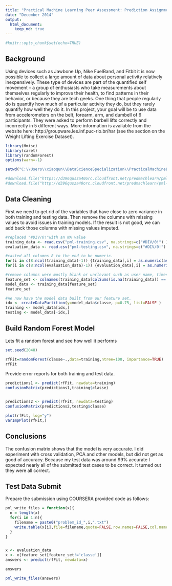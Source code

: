 ```yaml
---
title: "Practical Machine Learning Peer Assessment: Prediction Assignment"
date: "December 2014"
output: 
  html_document:
    keep_md: true
---
```

```r
#knitr::opts_chunk$set(echo=TRUE) 
```
## Background

Using devices such as Jawbone Up, Nike FuelBand, and Fitbit it is now possible to collect a large amount of data about personal activity relatively inexpensively. These type of devices are part of the quantified self movement – a group of enthusiasts who take measurements about themselves regularly to improve their health, to find patterns in their behavior, or because they are tech geeks. One thing that people regularly do is quantify how much of a particular activity they do, but they rarely quantify how well they do it. In this project, your goal will be to use data from accelerometers on the belt, forearm, arm, and dumbell of 6 participants. They were asked to perform barbell lifts correctly and incorrectly in 5 different ways. More information is available from the website here: http://groupware.les.inf.puc-rio.br/har (see the section on the Weight Lifting Exercise Dataset).

```r
library(Hmisc)
library(caret)
library(randomForest)
options(warn=-1)
```

```r
setwd("C:\\Users\\xiaoqun\\DataScienceSpecialization\\PracticalMachineLearning")

#download.file("https://d396qusza40orc.cloudfront.net/predmachlearn/pml-training.csv", destfile = "pml-training.csv")
#download.file("http://d396qusza40orc.cloudfront.net/predmachlearn/pml-testing.csv", destfile = "pml-testing.csv")
```

## Data Cleaning
First we need to get rid of the variables that have close to zero variance in both training and testing data. Then remove the columns with missing values to avoid issues in training models. If the result is not good, we can add back those columns with missing values imputed.
```r
#replaced "#DIV/0!"with an NA value 
training_data <- read.csv("pml-training.csv", na.strings=c("#DIV/0!") )
evaluation_data <- read.csv("pml-testing.csv", na.strings=c("#DIV/0!") )

#casted all columns 8 to the end to be numeric. 
for(i in c(8:ncol(training_data)-1)) {training_data[,i] = as.numeric(as.character(training_data[,i]))} 
for(i in c(8:ncol(evaluation_data)-1)) {evaluation_data[,i] = as.numeric(as.character(evaluation_data[,i]))}

#remove columns were mostly blank or unrlevant such as user name, timestamps and windows 
feature_set <- colnames(training_data[colSums(is.na(training_data)) == 0])[-(1:7)]
model_data <- training_data[feature_set]
feature_set

#We now have the model data built from our feature set. 
idx <- createDataPartition(y=model_data$classe, p=0.75, list=FALSE )
training <- model_data[idx,]
testing <- model_data[-idx,]
```

## Build Random Forest Model
Lets fit a random forest and see how well it performs

```r
set.seed(2048)

rfFit=randomForest(classe~.,data=training,ntree=100, importance=TRUE)
rfFit
```

Provide error reports for both training and test data.
```r
predictions1 <- predict(rfFit, newdata=training)
confusionMatrix(predictions1,training$classe)


predictions2 <- predict(rfFit, newdata=testing)
confusionMatrix(predictions2,testing$classe)

plot(rfFit, log="y")
varImpPlot(rfFit,)
```

## Conclusions 

The confusion matrix shows that the model is very accurate.  I did experiment with cross validation, PCA and other models, but did not get as good of accuracy. Because my test data was around 99% 
accurate I expected nearly all of the submitted test cases to be correct.  It turned out they 
were all correct.

## Test Data Submit
Prepare the submission using COURSERA provided code as follows:

```r
pml_write_files = function(x){
  n = length(x)
  for(i in 1:n){
    filename = paste0("problem_id_",i,".txt")
    write.table(x[i],file=filename,quote=FALSE,row.names=FALSE,col.names=FALSE)
  }
}


x <- evaluation_data
x <- x[feature_set[feature_set!='classe']]
answers <- predict(rfFit, newdata=x)

answers

pml_write_files(answers)
```